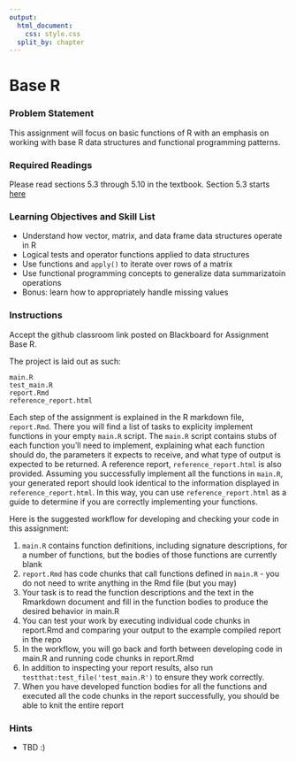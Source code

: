 ```yaml
---
output:
  html_document:
    css: style.css
  split_by: chapter
---
```


# Base R {-}

### Problem Statement {-}

This assignment will focus on basic functions of R with an emphasis on
working with base R data structures and functional programming patterns.

### Required Readings {-}

Please read sections 5.3 through 5.10 in the textbook. Section 5.3 starts
[here](https://bu-bioinfo.github.io/r-for-biological-sciences/prog-basics.html#prog-r-syntax)

### Learning Objectives and Skill List {-}

- Understand how vector, matrix, and data frame data structures operate in R
- Logical tests and operator functions applied to data structures
- Use functions and `apply()` to iterate over rows of a matrix
- Use functional programming concepts to generalize data summarizatoin operations
- Bonus: learn how to appropriately handle missing values

### Instructions {-}

Accept the github classroom link posted on Blackboard for Assignment Base R. 

The project is laid out as such:  

```
main.R
test_main.R
report.Rmd
reference_report.html
```

Each step of the assignment is explained in the R markdown file, `report.Rmd`.
There you will find a list of tasks to explicity implement functions in your
empty `main.R` script. The `main.R` script contains stubs of each function
you'll need to implement, explaining what each function should do, the parameters
it expects to receive, and what type of output is expected to be returned. A
reference report, `reference_report.html` is also provided. Assuming you successfully
implement all the functions in `main.R`, your generated report should look
identical to the information displayed in `reference_report.html`. In this way,
you can use `reference_report.html` as a guide to determine if you are correctly
implementing your functions.

Here is the suggested workflow for developing and checking your code in this
assignment:

1. `main.R` contains function definitions, including signature descriptions, for
  a number of functions, but the bodies of those functions are currently blank
2. `report.Rmd` has code chunks that call functions defined in `main.R` - you do
  not need to write anything in the Rmd file (but you may)
3. Your task is to read the function descriptions and the text in the Rmarkdown
  document and fill in the function bodies to produce the desired behavior in
  main.R
4. You can test your work by executing individual code chunks in report.Rmd and
  comparing your output to the example compiled report in the repo
5. In the workflow, you will go back and forth between developing code in main.R
  and running code chunks in report.Rmd
6. In addition to inspecting your report results, also run
  `testthat:test_file('test_main.R')` to ensure they work correctly.
7. When you have developed function bodies for all the functions and executed
  all the code chunks in the report successfully, you should be able to knit the
  entire report

### Hints {-}

* TBD :)